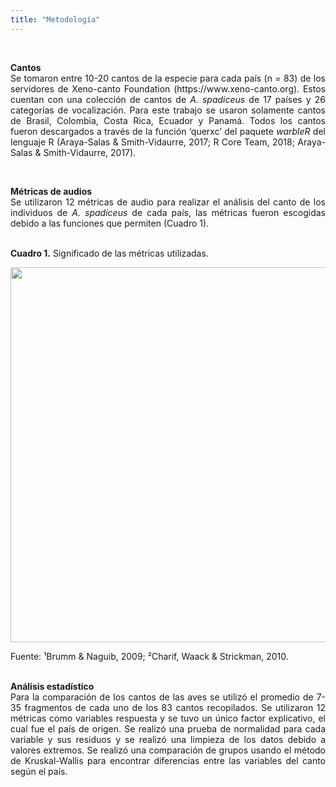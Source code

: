 ---
title: "Metodología"
---
\
<p align="justify">
**Cantos**
\
Se tomaron entre 10-20 cantos de la especie para cada país (n = 83) de los servidores de Xeno-canto Foundation (https://www.xeno-canto.org). Estos cuentan con una colección de cantos de *A. spadiceus*  de 17 países y 26 categorías de vocalización. Para este trabajo se usaron solamente cantos de Brasil, Colombia, Costa Rica, Ecuador y Panamá. Todos los cantos fueron descargados a través de la función ‘querxc’ del paquete *warbleR* del lenguaje R (Araya-Salas & Smith-Vidaurre, 2017; R Core Team, 2018; Araya-Salas & Smith-Vidaurre, 2017).
</p>
\
<p align="justify">
**Métricas de audios**
\
Se utilizaron 12 métricas de audio para realizar el análisis del canto de los individuos de *A. spadiceus* de cada país, las métricas fueron escogidas debido a las funciones que permiten (Cuadro 1).
</p>
\
**Cuadro 1.** Significado de las métricas utilizadas.
<p align="center">
![](imagenes/metricas.jpg){width=600px}
</p>

Fuente: ¹Brumm & Naguib, 2009; ²Charif, Waack & Strickman, 2010. 
\
\
<p align="justify">
**Análisis estadístico**
\
Para la comparación de los cantos de las aves se utilizó el promedio de 7- 35 fragmentos de cada uno de los 83 cantos recopilados.  Se utilizaron 12 métricas como variables respuesta y se tuvo un único factor explicativo, el cual fue el país de origen. Se realizó una prueba de normalidad para cada variable y sus residuos y se realizó una limpieza de los datos debido a valores extremos. Se realizó una comparación de grupos usando el método de Kruskal-Wallis para encontrar diferencias entre las variables del canto según el país. 
</p>
